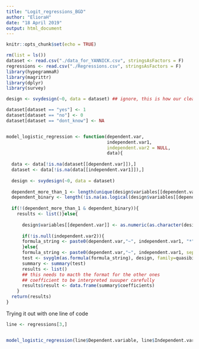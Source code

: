```yaml
---
title: "Logit_regressions_BGD"
author: "ElioraH"
date: "18 April 2019"
output: html_document
---
```


```r
knitr::opts_chunk$set(echo = TRUE)
```

```r
rm(list = ls())
dataset <- read.csv("./data_for_YANNICK.csv", stringsAsFactors = F)
regressions <- read.csv("./Regressions.csv", stringsAsFactors = F)
library(hypegrammaR)
library(magrittr)
library(dplyr)
library(survey)

design <- svydesign(~0, data = dataset) ## ignore, this is how our cleaning checks are set up

dataset[dataset == "yes"] <- 1
dataset[dataset == "no"] <- 0
dataset[dataset == "dont_know"] <- NA


model_logistic_regression <- function(dependent.var,
                                      independent.var1,
                                      independent.var2 = NULL,
                                      data){
  
  data <- data[!is.na(dataset[[dependent.var]]),]
  dataset <- data[!is.na(data[[independent.var1]]),]
  
  design <- svydesign(~0, data = dataset) 
  
  dependent_more_than_1 <- length(unique(design$variables[[dependent.var]])) > 1
  dependent_binary <- length(!is.na(as.logical(design$variables[[dependent.var]]))) == length(!is.na(design$variables[[dependent.var]]))
  
  if(!(dependent_more_than_1 & dependent_binary)){
    results <- list()}else{
      
      design$variables[[dependent.var]] <- as.numeric(as.character(design$variables[[dependent.var]]))
      
      if(!is.null(independent.var2)){
      formula_string <- paste0(dependent.var,"~", independent.var1, "*", independent.var2, sep = "")  
      }else{
      formula_string <- paste0(dependent.var,"~", independent.var1, sep = "")}
      test <- svyglm(as.formula(formula_string), design, family=quasibinomial)
      summary <- summary(test)
      results <- list()
      ## this needs to macth the format for the other ones
      ## coefficient to be interpreted suuuper carefully
      results$result <- data.frame(summary$coefficients)
    }
  return(results)
}
```

Trying it out with one line of code
```r


line <- regressions[3,]


model_logistic_regression(line$Dependent.variable, line$Independent.variable.1, line$Independent.variable.2, dataset)


```
